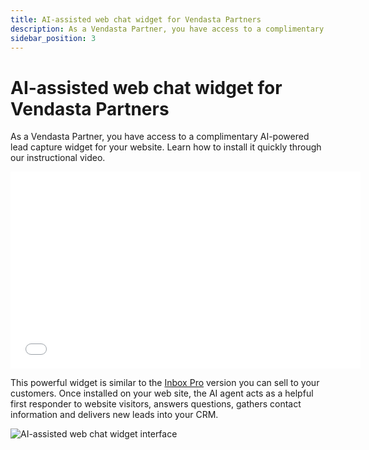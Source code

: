 ```yaml
---
title: AI-assisted web chat widget for Vendasta Partners
description: As a Vendasta Partner, you have access to a complimentary AI-powered lead capture widget for your website. Learn how to install it...
sidebar_position: 3
---
```


# AI-assisted web chat widget for Vendasta Partners

As a Vendasta Partner, you have access to a complimentary AI-powered lead capture widget for your website. Learn how to install it quickly through our instructional video.

<iframe 
  src="//www.youtube-nocookie.com/embed/8AYwfqI4L88" 
  width="560" 
  height="315" 
  frameborder="0" 
  allowfullscreen=""
></iframe>

This powerful widget is similar to the [Inbox Pro](https://partners.vendasta.com/marketplace/products/MP-DKT6XHPM6NCCDNK2TPDPVD3PG3V7ZHWP) version you can sell to your customers. Once installed on your web site, the AI agent acts as a helpful first responder to website visitors, answers questions, gathers contact information and delivers new leads into your CRM.

![AI-assisted web chat widget interface](/img/partner-center-inbox/ai-web-chat-widget.jpg)

